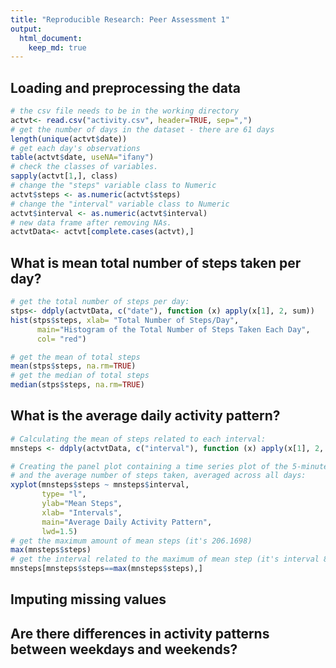 ```yaml
---
title: "Reproducible Research: Peer Assessment 1"
output: 
  html_document:
    keep_md: true
---
```



## Loading and preprocessing the data
```r
# the csv file needs to be in the working directory
actvt<- read.csv("activity.csv", header=TRUE, sep=",")
# get the number of days in the dataset - there are 61 days
length(unique(actvt$date))
# get each day's observations
table(actvt$date, useNA="ifany") 
# check the classes of variables.
sapply(actvt[1,], class)
# change the "steps" variable class to Numeric
actvt$steps <- as.numeric(actvt$steps) 
# change the "interval" variable class to Numeric
actvt$interval <- as.numeric(actvt$interval) 
# new data frame after removing NAs.
actvtData<- actvt[complete.cases(actvt),] 
```


## What is mean total number of steps taken per day?

```r
# get the total number of steps per day:
stps<- ddply(actvtData, c("date"), function (x) apply(x[1], 2, sum)) 
hist(stps$steps, xlab= "Total Number of Steps/Day",
      main="Histogram of the Total Number of Steps Taken Each Day",
      col= "red")

# get the mean of total steps
mean(stps$steps, na.rm=TRUE) 
# get the median of total steps
median(stps$steps, na.rm=TRUE) 
```

## What is the average daily activity pattern?

```r
# Calculating the mean of steps related to each interval:
mnsteps <- ddply(actvtData, c("interval"), function (x) apply(x[1], 2, mean))

# Creating the panel plot containing a time series plot of the 5-minute interval 
# and the average number of steps taken, averaged across all days:
xyplot(mnsteps$steps ~ mnsteps$interval, 
       type= "l", 
       ylab="Mean Steps",
       xlab= "Intervals", 
       main="Average Daily Activity Pattern",
       lwd=1.5)
# get the maximum amount of mean steps (it's 206.1698)       
max(mnsteps$steps) 
# get the interval related to the maximum of mean step (it's interval 835):
mnsteps[mnsteps$steps==max(mnsteps$steps),] 
```


## Imputing missing values



## Are there differences in activity patterns between weekdays and weekends?
